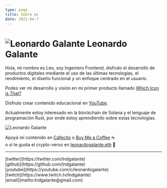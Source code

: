 ```yaml
---
type: page
title: Sobre mi
date: 2021-04-7
---
```


# ![Leonardo Galante](/images/lg.png) Leonardo Galante

Hola, mi nombre es Leo, soy Ingeniero Frontend, disfruto el desarrollo de productos digitales mediante el uso de las últimas tecnologías, el rendimiento, el diseño funcional y un enfoque centrado en el usuario.

Podes ver mi desarrollo y visión en mi primer producto llamado [Which Icon is That?](https://www.whichiconisthat.com)

Disfruto crear contenido educacional en [YouTube](https://youtube.com/c/leonardogalante).

Actualmente estoy interesado en la blockchain de Solana y el lenguaje de programación Rust, por ende estoy aprendiendo sobre estas tecnologías.

<img src="/images/cover.jpg" alt="Leonardo Galante" className="cover" />

Apoyá mi contenido en [Cafecito](https://cafecito.app/leonardogalante) o [Buy Me a Coffee](https://www.buymeacoffee.com/lndgalant) ☕ <br/> o si te gusta el crypto-verso en [leonardogalante.eth](https://tipeth.xyz/leonardogalante.eth) 🚀

---

<div>
  [twitter](https://twitter.com/lndgalante)
  <br />
  [github](https://github.com/lndgalante)
  <br />
  [youtube](https://youtube.com/c/leonardogalante)
  <br />
  [twitch](https://www.twitch.tv/lndgalante)
  <br />
  [email](mailto:lndgalante@gmail.com)
</div>
